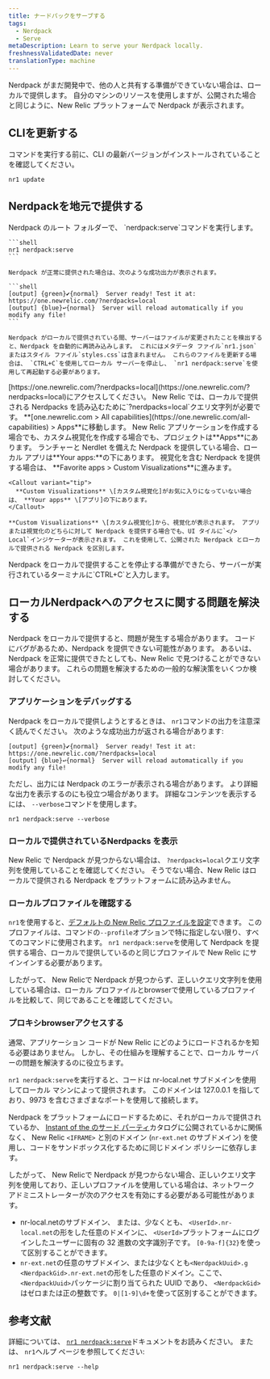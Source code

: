 ```yaml
---
title: ナードパックをサーブする
tags:
  - Nerdpack
  - Serve
metaDescription: Learn to serve your Nerdpack locally.
freshnessValidatedDate: never
translationType: machine
---
```


Nerdpack がまだ開発中で、他の人と共有する準備ができていない場合は、ローカルで提供します。 自分のマシンのリソースを使用しますが、公開された場合と同じように、New Relic プラットフォームで Nerdpack が表示されます。

## CLIを更新する

コマンドを実行する前に、CLI の最新バージョンがインストールされていることを確認してください。

```shell
nr1 update
```

## Nerdpackを地元で提供する

<Steps>
  <Step>
    Nerdpack のルート フォルダーで、 `nerdpack:serve`コマンドを実行します。

    ```shell
    nr1 nerdpack:serve
    ```

    Nerdpack が正常に提供された場合は、次のような成功出力が表示されます。

    ```shell
    [output] {green}✔{normal}  Server ready! Test it at: https://one.newrelic.com/?nerdpacks=local
    [output] {blue}↩{normal}  Server will reload automatically if you modify any file!
    ```

    Nerdpack がローカルで提供されている間、サーバーはファイルが変更されたことを検出すると、Nerdpack を自動的に再読み込みします。 これにはメタデータ ファイル`nr1.json`またはスタイル ファイル`styles.css`は含まれません。 これらのファイルを更新する場合は、 `CTRL+C`を使用してローカル サーバーを停止し、 `nr1 nerdpack:serve`を使用して再起動する必要があります。
  </Step>

  <Step>
    [https://one.newrelic.com/?nerdpacks=local](https://one.newrelic.com/?nerdpacks=local)にアクセスしてください。 New Relic では、ローカルで提供される Nerdpacks を読み込むために`?nerdpacks=local`クエリ文字列が必要です。
  </Step>

  <Step>
    <DNT>**[one.newrelic.com > All capabilities](https://one.newrelic.com/all-capabilities) > Apps**</DNT>に移動します。 New Relic アプリケーションを作成する場合でも、カスタム視覚化を作成する場合でも、プロジェクトは<DNT>**Apps**</DNT>にあります。
  </Step>

  <Step>
    ランチャーと Nerdlet を備えた Nerdpack を提供している場合、ローカル アプリは<DNT>**Your apps:**</DNT>の下にあります。 視覚化を含む Nerdpack を提供する場合は、 <DNT>**Favorite apps > Custom Visualizations**</DNT>に進みます。

    <Callout variant="tip">
      **Custom Visualizations** \[カスタム視覚化]がお気に入りになっていない場合は、 **Your apps** \[アプリ]の下にあります。
    </Callout>

    **Custom Visualizations** \[カスタム視覚化]から、視覚化が表示されます。 アプリまたは視覚化のどちらに対して Nerdpack を提供する場合でも、UI タイルに`</> Local`インジケーターが表示されます。 これを使用して、公開された Nerdpack とローカルで提供される Nerdpack を区別します。
  </Step>

  <Step>
    Nerdpack をローカルで提供することを停止する準備ができたら、サーバーが実行されているターミナルに`CTRL+C`と入力します。
  </Step>
</Steps>

## ローカルNerdpackへのアクセスに関する問題を解決する

Nerdpack をローカルで提供すると、問題が発生する場合があります。 コードにバグがあるため、Nerdpack を提供できない可能性があります。 あるいは、Nerdpack を正常に提供できたとしても、New Relic で見つけることができない場合があります。 これらの問題を解決するための一般的な解決策をいくつか検討してください。

### アプリケーションをデバッグする

Nerdpack をローカルで提供しようとするときは、 `nr1`コマンドの出力を注意深く読んでください。 次のような成功出力が返される場合があります:

```shell
[output] {green}✔{normal}  Server ready! Test it at: https://one.newrelic.com/?nerdpacks=local
[output] {blue}↩{normal}  Server will reload automatically if you modify any file!
```

ただし、出力には Nerdpack のエラーが表示される場合があります。 より詳細な出力を表示するのにも役立つ場合があります。 詳細なコンテンツを表示するには、 `--verbose`コマンドを使用します。

```shell
nr1 nerdpack:serve --verbose
```

### ローカルで提供されているNerdpacks を表示

New Relic で Nerdpack が見つからない場合は、 `?nerdpacks=local`クエリ文字列を使用していることを確認してください。 そうでない場合、New Relic はローカルで提供される Nerdpack をプラットフォームに読み込みません。

### ローカルプロファイルを確認する

`nr1`を使用すると、[デフォルトの New Relic プロファイルを設定](/docs/new-relic-solutions/build-nr-ui/nr1-cli/nr1-common/#nr1-profiles)できます。 このプロファイルは、コマンドの`--profile`オプションで特に指定しない限り、すべてのコマンドに使用されます。 `nr1 nerdpack:serve`を使用して Nerdpack を提供する場合、ローカルで提供しているのと同じプロファイルで New Relic にサインインする必要があります。

したがって、 New Relicで Nerdpack が見つからず、正しいクエリ文字列を使用している場合は、ローカル プロファイルとbrowserで使用しているプロファイルを比較して、同じであることを確認してください。

### プロキシbrowserアクセスする

通常、アプリケーション コードが New Relic にどのようにロードされるかを知る必要はありません。 しかし、その仕組みを理解することで、ローカル サーバーの問題を解決するのに役立ちます。

`nr1 nerdpack:serve`を実行すると、コードは nr-local.net サブドメインを使用してローカル マシンによって提供されます。 このドメインは 127.0.0.1 を指しており、9973 を含むさまざまなポートを使用して接続します。

Nerdpack をプラットフォームにロードするために、それがローカルで提供されているか、 [Instant of the のサード パーティ](https://newrelic.com/instant-observability)カタログに公開されているかに関係なく、 New Relic `<IFRAME>` と別のドメイン (`nr-ext.net` のサブドメイン) を使用し、コードをサンドボックス化するために同じドメイン ポリシーに依存します。

したがって、 New Relicで Nerdpack が見つからない場合、正しいクエリ文字列を使用しており、正しいプロファイルを使用している場合は、ネットワーク アドミニストレーターが次のアクセスを有効にする必要がある可能性があります。

* nr-local.netのサブドメイン、 または、少なくとも、 `<UserId>.nr-local.net`の形をした任意のドメインに、 `<UserId>`プラットフォームにログインしたユーザーに固有の 32 進数の文字識別子です。 `[0-9a-f]{32}`を使って区別することができます。
* `nr-ext.net`の任意のサブドメイン、または少なくとも`<NerdpackUuid>.g <NerdpackGid>.nr-ext.net`の形をした任意のドメイン。ここで、 `<NerdpackUuid>`パッケージに割り当てられた UUID であり、 `<NerdpackGid>`はゼロまたは正の整数です。 `0|[1-9]\d+`を使って区別することができます。

## 参考文献

詳細については、 [`nr1 nerdpack:serve`](/explore-docs/nr1-nerdpack#nr1-nerdpackserve)ドキュメントをお読みください。 または、 `nr1`ヘルプ ページを参照してください:

```shell
nr1 nerdpack:serve --help
```
